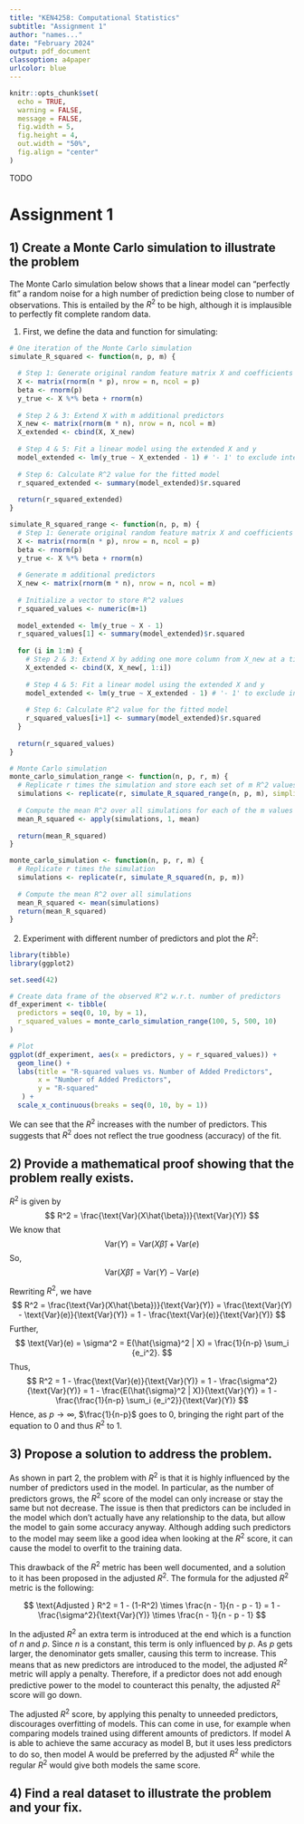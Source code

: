 ```yaml
---
title: "KEN4258: Computational Statistics"
subtitle: "Assignment 1"
author: "names..."
date: "February 2024"
output: pdf_document
classoption: a4paper
urlcolor: blue
---
```


```r
knitr::opts_chunk$set(
  echo = TRUE,
  warning = FALSE, 
  message = FALSE, 
  fig.width = 5, 
  fig.height = 4, 
  out.width = "50%", 
  fig.align = "center"
)
```

TODO

# Assignment 1
## 1) Create a Monte Carlo simulation to illustrate the problem

The Monte Carlo simulation below shows that a linear model can "perfectly fit" a random noise for a high number of prediction being close to number of observations. This is entailed by the $R^2$ to be high, although it is implausible to perfectly fit complete random data.

1. First, we define the data and function for simulating:
```r
# One iteration of the Monte Carlo simulation
simulate_R_squared <- function(n, p, m) {

  # Step 1: Generate original random feature matrix X and coefficients beta
  X <- matrix(rnorm(n * p), nrow = n, ncol = p)
  beta <- rnorm(p)
  y_true <- X %*% beta + rnorm(n)
  
  # Step 2 & 3: Extend X with m additional predictors
  X_new <- matrix(rnorm(m * n), nrow = n, ncol = m)
  X_extended <- cbind(X, X_new)
  
  # Step 4 & 5: Fit a linear model using the extended X and y
  model_extended <- lm(y_true ~ X_extended - 1) # '- 1' to exclude intercept
  
  # Step 6: Calculate R^2 value for the fitted model
  r_squared_extended <- summary(model_extended)$r.squared
  
  return(r_squared_extended)
}

simulate_R_squared_range <- function(n, p, m) {
  # Step 1: Generate original random feature matrix X and coefficients beta
  X <- matrix(rnorm(n * p), nrow = n, ncol = p)
  beta <- rnorm(p)
  y_true <- X %*% beta + rnorm(n)
  
  # Generate m additional predictors
  X_new <- matrix(rnorm(m * n), nrow = n, ncol = m)
  
  # Initialize a vector to store R^2 values
  r_squared_values <- numeric(m+1)
  
  model_extended <- lm(y_true ~ X - 1)
  r_squared_values[1] <- summary(model_extended)$r.squared
  
  for (i in 1:m) {
    # Step 2 & 3: Extend X by adding one more column from X_new at a time
    X_extended <- cbind(X, X_new[, 1:i])
    
    # Step 4 & 5: Fit a linear model using the extended X and y
    model_extended <- lm(y_true ~ X_extended - 1) # '- 1' to exclude intercept
    
    # Step 6: Calculate R^2 value for the fitted model
    r_squared_values[i+1] <- summary(model_extended)$r.squared
  }
  
  return(r_squared_values)
}

# Monte Carlo simulation
monte_carlo_simulation_range <- function(n, p, r, m) {
  # Replicate r times the simulation and store each set of m R^2 values
  simulations <- replicate(r, simulate_R_squared_range(n, p, m), simplify = "array")
  
  # Compute the mean R^2 over all simulations for each of the m values
  mean_R_squared <- apply(simulations, 1, mean)
  
  return(mean_R_squared)
}

monte_carlo_simulation <- function(n, p, r, m) {
  # Replicate r times the simulation
  simulations <- replicate(r, simulate_R_squared(n, p, m))
  
  # Compute the mean R^2 over all simulations
  mean_R_squared <- mean(simulations)
  return(mean_R_squared)
}
```

2. Experiment with different number of predictors and plot the $R^2$:
```r
library(tibble)
library(ggplot2)

set.seed(42)

# Create data frame of the observed R^2 w.r.t. number of predictors
df_experiment <- tibble(
  predictors = seq(0, 10, by = 1),
  r_squared_values = monte_carlo_simulation_range(100, 5, 500, 10)
)
```

```r
# Plot
ggplot(df_experiment, aes(x = predictors, y = r_squared_values)) +
  geom_line() +
  labs(title = "R-squared values vs. Number of Added Predictors",
       x = "Number of Added Predictors",
       y = "R-squared"
   ) +
  scale_x_continuous(breaks = seq(0, 10, by = 1))  
```
We can see that the $R^2$ increases with the number of predictors. This suggests that $R^2$ does not reflect the true goodness (accuracy) of the fit.

## 2) Provide a mathematical proof showing that the problem really exists.
$R^2$ is given by
$$
R^2 = \frac{\text{Var}(X\hat{\beta})}{\text{Var}(Y)}
$$
We know that 
$$
\text{Var}(Y) = \text{Var}(X\hat{\beta}) + \text{Var}(e)
$$
So, 
$$
\text{Var}(X\hat{\beta}) = \text{Var}(Y) - \text{Var}(e)
$$

Rewriting $R^2$, we have
$$
R^2 = \frac{\text{Var}(X\hat{\beta})}{\text{Var}(Y)} 
    = \frac{\text{Var}(Y) - \text{Var}(e)}{\text{Var}(Y)} 
    = 1 - \frac{\text{Var}(e)}{\text{Var}(Y)}
$$
Further, 
$$
\text{Var}(e) = \sigma^2 = E(\hat{\sigma}^2 | X) = \frac{1}{n-p} \sum_i {e_i^2}.
$$
Thus,
$$
R^2 = 1 - \frac{\text{Var}(e)}{\text{Var}(Y)}
    = 1 - \frac{\sigma^2}{\text{Var}(Y)} 
    = 1 - \frac{E(\hat{\sigma}^2 | X)}{\text{Var}(Y)}
    = 1 - \frac{\frac{1}{n-p} \sum_i {e_i^2}}{\text{Var}(Y)}
$$
Hence, as $p \rightarrow \infty$, $\frac{1}{n-p}$ goes to $0$, bringing the right part of the equation to $0$ and thus $R^2$ to $1$.

## 3) Propose a solution to address the problem.
As shown in part 2, the problem with $R^2$ is that it is highly influenced by the number of predictors used in the model. In particular, as the number of predictors grows, the $R^2$ score of the model can only increase or stay the same but not decrease. The issue is then that predictors can be included in the model which don't actually have any relationship to the data, but allow the model to gain some accuracy anyway. Although adding such predictors to the model may seem like a good idea when looking at the $R^2$ score, it can cause the model to overfit to the training data.

This drawback of the $R^2$ metric has been well documented, and a solution to it has been proposed in the adjusted $R^2$. The formula for the adjusted $R^2$ metric is the following:

$$
\text{Adjusted } R^2 = 1 - (1-R^2) \times \frac{n - 1}{n - p - 1} 
= 1 - \frac{\sigma^2}{\text{Var}(Y)} \times \frac{n - 1}{n - p - 1}
$$

In the adjusted $R^2$ an extra term is introduced at the end which is a function of $n$ and $p$. Since $n$ is a constant, this term is only influenced by $p$. As $p$ gets larger, the denominator gets smaller, causing this term to increase. This means that as new predictors are introduced to the model, the adjusted $R^2$ metric will apply a penalty. Therefore, if a predictor does not add enough predictive power to the model to counteract this penalty, the adjusted $R^2$ score will go down. 

The adjusted $R^2$ score, by applying this penalty to unneeded predictors, discourages overfitting of models. This can come in use, for example when comparing models trained using different amounts of predictors. If model A is able to achieve the same accuracy as model B, but it uses less predictors to do so, then model A would be preferred by the adjusted $R^2$ while the regular $R^2$ would give both models the same score.

## 4) Find a real dataset to illustrate the problem and your fix.


